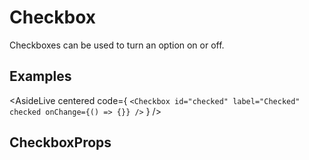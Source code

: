 
# Checkbox

Checkboxes can be used to turn an option on or off.

## Examples

<AsideLive
  centered
  code={
`<Checkbox id="checked" label="Checked" checked onChange={() => {}} />`
}
/>

## CheckboxProps

<ComponentProps name="Checkbox" />

